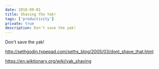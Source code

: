 ```yaml
---
date: 2018-09-01
title: Shaving the Yak!
tags: ['productivity']
private: true
description: Don't save the yak!
---
```


Don't save the yak!

http://sethgodin.typepad.com/seths_blog/2005/03/dont_shave_that.html

https://en.wiktionary.org/wiki/yak_shaving
